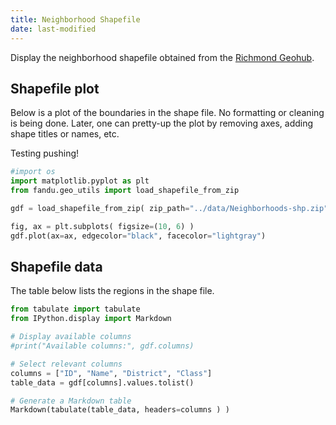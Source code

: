 ```yaml
---
title: Neighborhood Shapefile
date: last-modified
---
```


Display the neighborhood shapefile obtained from the [Richmond Geohub](https://richmond-geo-hub-cor.hub.arcgis.com/).

## Shapefile plot

Below is a plot of the boundaries in the shape file.  No formatting
or cleaning is being done.  Later, one can pretty-up the plot
by removing axes, adding shape titles or names, etc.

Testing pushing!

```python
#import os
import matplotlib.pyplot as plt
from fandu.geo_utils import load_shapefile_from_zip

gdf = load_shapefile_from_zip( zip_path="../data/Neighborhoods-shp.zip")

fig, ax = plt.subplots( figsize=(10, 6) )
gdf.plot(ax=ax, edgecolor="black", facecolor="lightgray")

```

## Shapefile data

The table below lists the regions in the shape file.

```python
from tabulate import tabulate
from IPython.display import Markdown

# Display available columns 
#print("Available columns:", gdf.columns)  

# Select relevant columns
columns = ["ID", "Name", "District", "Class"]
table_data = gdf[columns].values.tolist()

# Generate a Markdown table
Markdown(tabulate(table_data, headers=columns ) )


```
